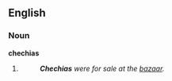 ==English==

===Noun===
'''chechias'''

# {{plural of|[[chechia]]}}
#: '''''Chechias''' were for sale at the [[bazaar]].''